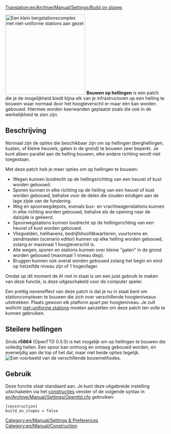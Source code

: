 [[Translation:en/Archive/Manual/Settings/Build on slopes]]

[[File:en/Archive/Manual/Settings/Build-on-slopes.png|center|frame|250px|Een klein bergstationscomplex met [[en/Archive/Manual/Settings/Nonuniform stations|niet-uniforme stations]] aan gezet]]
'''Bouwen op hellingen''' is een patch die je de mogelijkheid biedt bijna elk van je infrastructuren op een helling te bouwen waar normaal door het hoogteverschil er maar één kan worden gebouwd. Hiermee worden keerwanden geplaatst zoals die ook in de werkelijkheid te zien zijn.

== Beschrijving ==
Normaal zijn de opties die beschikbaar zijn om op hellingen (berghellingen, kusten, of kleine heuvels, gaten in de grond) te bouwen zeer beperkt. Je kunt alleen parallel aan de helling bouwen, elke andere richting wordt niet toegestaan.

Met deze patch heb je meer opties om op hellingen te bouwen:
*Wegen kunnen loodrecht op de hellingsrichting van een heuvel of kust worden gebouwd.
*Sporen kunnen in elke richting op de helling van een heuvel of kust worden gebouwd, behalve voor de delen die zouden eindigen aan de lage zijde van de fundering.
*Weg en spoorwegdepots, evenals bus- en vrachtwagenstations kunnen in elke richting worden gebouwd, behalve als de opening naar de dalzijde is gekeerd.
*Spoorwegstations kunnen loodrecht op de hellingsrichting van een heuvel of kust worden gebouwd.
*Vliegvelden, helihavens, bedrijfshoofdkwartieren, vuurtorens en zendmasten (scenario editor) kunnen op elke helling worden gebouwd, zolang er maximaal 1 hoogteverschil is.
*Alle wegen, sporen en stations kunnen over kleine "gaten" in de grond worden gebouwd (maximaal 1 niveau diep).
*Bruggen kunnen ook overal worden gebouwd zolang het begin en eind op hetzelfde niveau zijn of 1 hoger/lager.

Omdat op dit moment de AI niet in staat is om een juist gebruik te maken van deze functie, is deze uitgeschakeld voor de computer speler.

Een prettig neveneffect van deze patch is dat je nu in staat bent om stationcomplexen te bouwen die zich over verschillende hoogteniveaus uitstrekken. Plaats gewoon elk platform apart per hoogteniveau. Je zult wellicht [[en/Archive/Manual/Settings/Nonuniform stations|niet-uniforme stations]] moeten aanzetten om deze patch ten volle te kunnen gebruiken.

==Steilere hellingen==
Sinds '''r5864''' (OpenTTD 0.5.0) is het mogelijk om op hellingen te bouwen die volledig hellen. Een spoor kan omhoog en omlaag gebouwd worden, en evenwijdig aan de top of het dal, maar niet beide opties tegelijk.
[[File:en/Archive/Manual/Settings/Steeperslopesexample.png|center|frame|Een voorbeeld van de verschillende bouwmethodes.]]

== Gebruik ==
Deze functie staat standaard aan. Je kunt deze uitgebreide instelling uitschakelen via het [[en/Archive/Manual/Settings/Advanced Settings/Construction#allow-building-on-slopes-and-coasts|constructies]] venster of de volgende syntax in [[en/Archive/Manual/Settings/Openttd.cfg]] gebruiken:

<pre>
[construction]
build_on_slopes = false
</pre>

[[Category:en/Manual/Settings & Preferences]]
[[Category:en/Manual/Construction]]